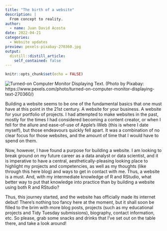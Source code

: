 ```yaml
---
title: "The birth of a website"
description: |
  From concept to reality.
author:
  - name: Juan David Acosta
date: 2022-04-21
categories:
  - Website updates
preview: pexels-pixabay-270360.jpg
output:
  distill::distill_article:
    self_contained: false
---
```



```r
knitr::opts_chunk$set(echo = FALSE)
```

![Turned-on Computer Monitor Displaying Text.](pexels-pixabay-270360.jpg)
(Photo by Pixabay: https://www.pexels.com/photo/turned-on-computer-monitor-displaying-text-270360/)

Building a website seems to be one of the fundamental basics that one must have at this point in the 21st century. A website for your business. A website for your portfolio of projects. I had attempted to make websites in the past, mostly for the times I had considered becoming a content creator, or when I fell for the allure and ease-of-use of Apple's iWeb (this is where I date myself), but those endeavours quickly fell apart. It was a combination of no clear focus for those websites, and the amount of time that I would have to spend on them.

Now, however, I have found a purpose for building a website. I am looking to break ground on my future career as a data analyst or data scientist, and it is imperative to have a central, aesthetically-pleasing looking place to highlight my projects and competencies, as well as my thoughts (like through this here blog) and ways to get in contact with me. Thus, a website is a must. And, with my intermediate knowledge of R and RStudio, what better way to put that knowledge into practice than by building a website using both R and RStudio?

Thus, this journey started, and the website has officially made its internet debut! There's nothing too fancy here at the moment, but it shall soon be filled to the brim with more blog posts, projects (such as my educational projects and Tidy Tuesday submissions), biography, contact information, etc. So please, grab some snacks and drinks that I've set out on the table there, and take a look around!
